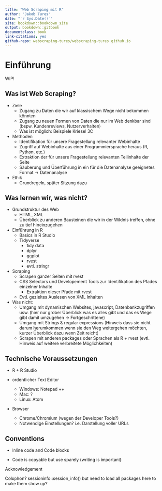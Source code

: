 ```yaml
--- 
title: "Web Scraping mit R"
author: "Jakob Tures"
date: "`r Sys.Date()`"
site: bookdown::bookdown_site
output: bookdown::gitbook
documentclass: book
link-citations: yes
github-repo: webscraping-tures/webscraping-tures.github.io
---
```


# Einführung {-}

WIP!

## Was ist Web Scraping? {-}

* Ziele
  * Zugang zu Daten die wir auf klassischem Wege nicht bekommen könnten
  * Zugang zu neuen Formen von Daten die nur im Web denkbar sind (bspw. Kundenreviews, Nutzerverhalten)
  * Was ist möglich: Beispiele Kriesel 3C

* Methoden
  * Identifikation für unsere Fragestellung relevanter Webinhalte
  * Zugriff auf Webinhalte aus einer Programmiersprache heraus (R, Python, etc.)
  * Extraktion der für unsere Fragestellung relevanten Teilinhalte der Seite
  * Säuberung und Überführung in ein für die Datenanalyse geeignetes Format -> Datenanalyse

* Ethik
  * Grundregeln, später Sitzung dazu

## Was lernen wir, was nicht? {-}

* Grundstruktur des Web
  * HTML, XML
  * Überblick zu anderen Bausteinen die wir in der Wildnis treffen, ohne zu tief hineinzugehen

* Einführung in R
  * Basics in R Studio
  * Tidyverse
    * tidy data
    * dplyr
    * ggplot
    * rvest
    * evtl. stringr

* Scraping
  * Scrapen ganzer Seiten mit rvest
  * CSS Selectors und Developement Tools zur Identifikation des Pfades einzelner Inhalte
    * Extraktion dieser Pfade mit rvest
  * Evtl. gezieltes Auslesen von XML Inhalten
  
* Was nicht:
  * Umgang mit dynamischen Websites, javascript, Datenbankzugriffen usw. (hier nur grober Überblick was es alles gibt und das es Wege gibt damit umzugehen -> Fortgeschrittene)
  * Umgang mit Strings & regular expressions (Hinweis dass sie nicht darum herumkommen wenn sie den Weg weitergehen möchten, kurzer Überblick dazu wenn Zeit reicht)
  * Scrapen mit anderen packages oder Sprachen als R + rvest (evtl. Hinweis auf weitere verbreitete Möglichkeiten)


## Technische Voraussetzungen {-}

* R + R Studio

* ordentlicher Text Editor
  * Windows: Notepad ++
  * Mac: ?
  * Linux: Atom

* Browser
  * Chrome/Chromium (wegen der Developer Tools?)
  * Notwendige Einstellungen? i.e. Darstellung voller URLs
  
## Conventions

* Inline code and Code blocks

* Code is copyable but use sparely (writing is important)

Acknowledgement

Colophon?
sessioninfo::session_info()
but need to load all packages here to make them show up?

